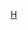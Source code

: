 {{Asbox
| image     = Hainan prfc map.png
| pix       = 30
| subject   = 
| qualifier = 關於[[海南行政区划]]
| category  = 海南行政区划小作品
| tempsort  = 
| name      = Template:海南行政区划小作品
}}<noinclude>
[[Category:中国各省行政区划小作品模板|H]]
[[Category:海南行政区划模板| ]]
</noinclude>